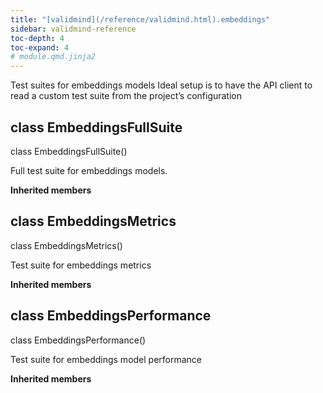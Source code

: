 ```yaml
---
title: "[validmind](/reference/validmind.html).embeddings"
sidebar: validmind-reference
toc-depth: 4
toc-expand: 4
# module.qmd.jinja2
---
```


<!-- docstring.jinja2 -->

Test suites for embeddings models Ideal setup is to have the API client to read a custom test suite from the project's configuration

<!-- class.qmd.jinja2 -->

## [class]{.muted} EmbeddingsFullSuite

<!-- signatures.jinja2 -->

::: {.signature}

<span class="kw">class</span> <span class="name">EmbeddingsFullSuite</span>()</span>

:::

<!-- docstring.jinja2 -->

Full test suite for embeddings models.

**Inherited members**

<!-- class.qmd.jinja2 -->

## [class]{.muted} EmbeddingsMetrics

<!-- signatures.jinja2 -->

::: {.signature}

<span class="kw">class</span> <span class="name">EmbeddingsMetrics</span>()</span>

:::

<!-- docstring.jinja2 -->

Test suite for embeddings metrics

**Inherited members**

<!-- class.qmd.jinja2 -->

## [class]{.muted} EmbeddingsPerformance

<!-- signatures.jinja2 -->

::: {.signature}

<span class="kw">class</span> <span class="name">EmbeddingsPerformance</span>()</span>

:::

<!-- docstring.jinja2 -->

Test suite for embeddings model performance

**Inherited members**
